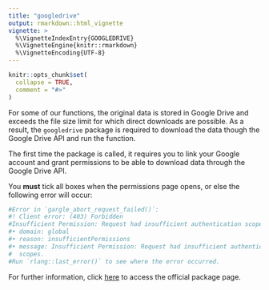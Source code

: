 ```yaml
---
title: "googledrive"
output: rmarkdown::html_vignette
vignette: >
  %\VignetteIndexEntry{GOOGLEDRIVE}
  %\VignetteEngine{knitr::rmarkdown}
  %\VignetteEncoding{UTF-8}
---
```


```r
knitr::opts_chunk$set(
  collapse = TRUE,
  comment = "#>"
)
```

For some of our functions, the original data is stored in Google Drive and exceeds the file size limit for which direct downloads are possible. As a result, the `googledrive` package is required to download the data though the Google Drive API and run the function.

The first time the package is called, it requires you to link your Google account and grant permissions to be able to download data through the Google Drive API.

You **must** tick all boxes when the permissions page opens, or else the following error will occur:

```r
#Error in `gargle_abort_request_failed()`:
#! Client error: (403) Forbidden
#Insufficient Permission: Request had insufficient authentication scopes.
#• domain: global
#• reason: insufficientPermissions
#• message: Insufficient Permission: Request had insufficient authentication
#  scopes.
#Run `rlang::last_error()` to see where the error occurred.
```

For further information, click [here](https://googledrive.tidyverse.org/) to access the official package page.
